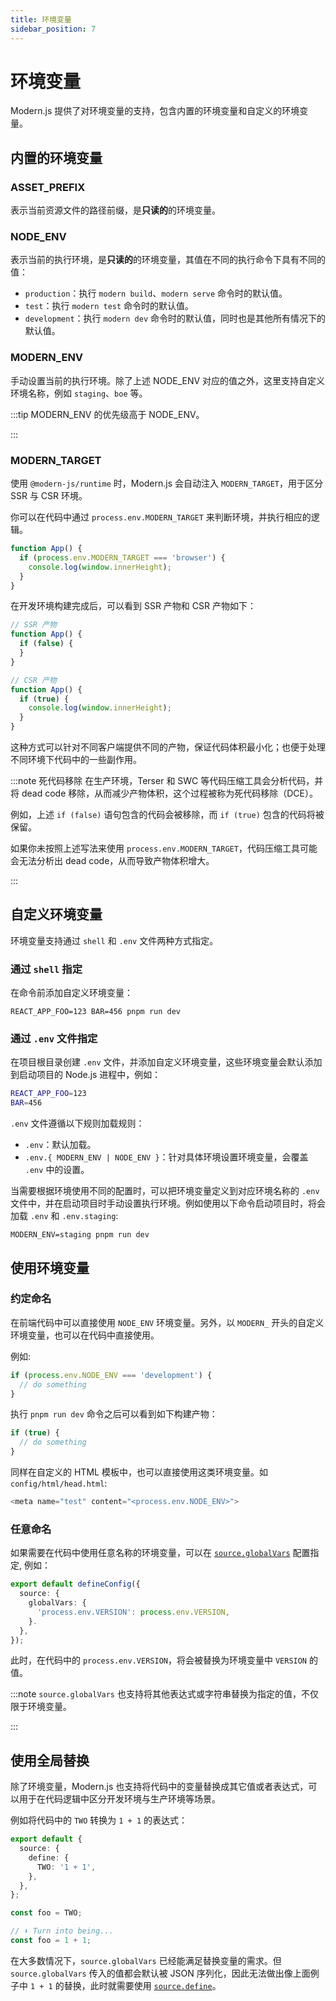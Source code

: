 ```yaml
---
title: 环境变量
sidebar_position: 7
---
```

# 环境变量

Modern.js 提供了对环境变量的支持，包含内置的环境变量和自定义的环境变量。

## 内置的环境变量

### ASSET_PREFIX

表示当前资源文件的路径前缀，是**只读的**的环境变量。

### NODE_ENV

表示当前的执行环境，是**只读的**的环境变量，其值在不同的执行命令下具有不同的值：

- `production`：执行 `modern build`、`modern serve` 命令时的默认值。
- `test`：执行 `modern test` 命令时的默认值。
- `development`：执行 `modern dev` 命令时的默认值，同时也是其他所有情况下的默认值。

### MODERN_ENV

手动设置当前的执行环境。除了上述 NODE_ENV 对应的值之外，这里支持自定义环境名称，例如 `staging`、`boe` 等。

:::tip
MODERN_ENV 的优先级高于 NODE_ENV。

:::

### MODERN_TARGET

使用 `@modern-js/runtime` 时，Modern.js 会自动注入 `MODERN_TARGET`，用于区分 SSR 与 CSR 环境。

你可以在代码中通过 `process.env.MODERN_TARGET` 来判断环境，并执行相应的逻辑。

```ts title="App.tsx"
function App() {
  if (process.env.MODERN_TARGET === 'browser') {
    console.log(window.innerHeight);
  }
}
```

在开发环境构建完成后，可以看到 SSR 产物和 CSR 产物如下：

```js title="dist/bundles/main.js"
// SSR 产物
function App() {
  if (false) {
  }
}
```

```js title="dist/static/main.js"
// CSR 产物
function App() {
  if (true) {
    console.log(window.innerHeight);
  }
}
```

这种方式可以针对不同客户端提供不同的产物，保证代码体积最小化；也便于处理不同环境下代码中的一些副作用。

:::note 死代码移除
在生产环境，Terser 和 SWC 等代码压缩工具会分析代码，并将 dead code 移除，从而减少产物体积，这个过程被称为死代码移除（DCE）。

例如，上述 `if (false)` 语句包含的代码会被移除，而 `if (true)` 包含的代码将被保留。

如果你未按照上述写法来使用 `process.env.MODERN_TARGET`，代码压缩工具可能会无法分析出 dead code，从而导致产物体积增大。

:::


## 自定义环境变量

环境变量支持通过 `shell` 和 `.env` 文件两种方式指定。

### 通过 `shell` 指定

在命令前添加自定义环境变量：

```shell
REACT_APP_FOO=123 BAR=456 pnpm run dev
```

### 通过 `.env` 文件指定

在项目根目录创建 `.env` 文件，并添加自定义环境变量，这些环境变量会默认添加到启动项目的 Node.js 进程中，例如：

```bash
REACT_APP_FOO=123
BAR=456
```

`.env` 文件遵循以下规则加载规则：

- `.env`：默认加载。
- `.env.{ MODERN_ENV | NODE_ENV }`：针对具体环境设置环境变量，会覆盖 `.env` 中的设置。

当需要根据环境使用不同的配置时，可以把环境变量定义到对应环境名称的 `.env` 文件中，并在启动项目时手动设置执行环境。例如使用以下命令启动项目时，将会加载 `.env` 和 `.env.staging`:

```shell
MODERN_ENV=staging pnpm run dev
```

## 使用环境变量

### 约定命名

在前端代码中可以直接使用 `NODE_ENV` 环境变量。另外，以 `MODERN_` 开头的自定义环境变量，也可以在代码中直接使用。

例如:

```js
if (process.env.NODE_ENV === 'development') {
  // do something
}
```

执行 `pnpm run dev` 命令之后可以看到如下构建产物：

```js
if (true) {
  // do something
}
```

同样在自定义的 HTML 模板中，也可以直接使用这类环境变量。如 `config/html/head.html`:

```js
<meta name="test" content="<process.env.NODE_ENV>">
```

### 任意命名

如果需要在代码中使用任意名称的环境变量，可以在 [`source.globalVars`](/configure/app/source/global-vars) 配置指定, 例如：

```ts title="modern.config.ts"
export default defineConfig({
  source: {
    globalVars: {
      'process.env.VERSION': process.env.VERSION,
    }.
  },
});
```

此时，在代码中的 `process.env.VERSION`，将会被替换为环境变量中 `VERSION` 的值。

:::note
`source.globalVars` 也支持将其他表达式或字符串替换为指定的值，不仅限于环境变量。

:::

## 使用全局替换

除了环境变量，Modern.js 也支持将代码中的变量替换成其它值或者表达式，可以用于在代码逻辑中区分开发环境与生产环境等场景。

例如将代码中的 `TWO` 转换为 `1 + 1` 的表达式：

```ts
export default {
  source: {
    define: {
      TWO: '1 + 1',
    },
  },
};
```

```ts
const foo = TWO;

// ⬇️ Turn into being...
const foo = 1 + 1;
```

在大多数情况下，`source.globalVars` 已经能满足替换变量的需求。但 `source.globalVars` 传入的值都会默认被 JSON 序列化，因此无法做出像上面例子中 `1 + 1` 的替换，此时就需要使用 [`source.define`](/configure/app/source/define)。
